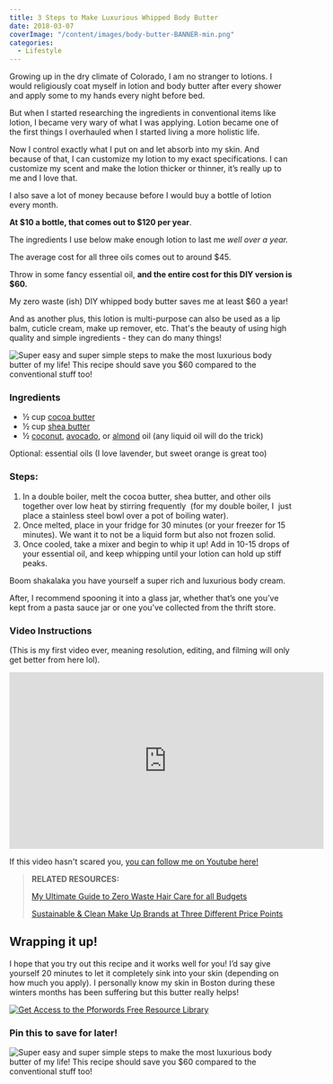 ```yaml
---
title: 3 Steps to Make Luxurious Whipped Body Butter
date: 2018-03-07
coverImage: "/content/images/body-butter-BANNER-min.png"
categories:
  - Lifestyle
---
```


Growing up in the dry climate of Colorado, I am no stranger to lotions. I would religiously coat myself in lotion and body butter after every shower and apply some to my hands every night before bed.

But when I started researching the ingredients in conventional items like lotion, I became very wary of what I was applying. Lotion became one of the first things I overhauled when I started living a more holistic life.

Now I control exactly what I put on and let absorb into my skin. And because of that, I can customize my lotion to my exact specifications. I can customize my scent and make the lotion thicker or thinner, it’s really up to me and I love that.

I also save a lot of money because before I would buy a bottle of lotion every month.

**At $10 a bottle, that comes out to $120 per year**.

The ingredients I use below make enough lotion to last me _well over a year._

The average cost for all three oils comes out to around \$45.

Throw in some fancy essential oil, **and the entire cost for this DIY version is \$60.**

My zero waste (ish) DIY whipped body butter saves me at least \$60 a year!

And as another plus, this lotion is multi-purpose can also be used as a lip balm, cuticle cream, make up remover, etc. That's the beauty of using high quality and simple ingredients - they can do many things!

![Super easy and super simple steps to make the most luxurious body butter of my life! This recipe should save you $60 compared to the conventional stuff too!](images/body-butter-BANNER-min-1024x690.png)

### Ingredients

- ½ cup [cocoa butter](https://www.therefillrevolution.com/raw-materials/cocoa-butter-wafers-organic)
- ½ cup [shea butter](https://www.therefillrevolution.com/raw-materials/shea-butter-organic?rq=shea)
- ½ [coconut](https://www.amazon.com/Dr-Bronners-Organic-Coconut-Unrefined/dp/B00CJ8IHR4?th=1), [avocado](https://jet.com/product/detail/c9c76c6ba8bf41118b68d4ff4ed7d78c?jcmp=pla:ggl:nj_cons_gen_health_beauty_a3:health_beauty_health_care_allergy_sinus_asthma_a3:na:PLA_786070203_37816625901_pla-291464144790_c:na:na:na:2PLA15&code=PLA15&pid=kenshoo_int&c=786070203&is_retargeting=true&clickid=8c2ed8c0-3807-4c4d-a1b2-b653181e6dde&gclid=EAIaIQobChMIqMGQs7rY2QIVz7rACh3H9gzyEAQYAiABEgI3LfD_BwE), or [almond](https://www.amazon.com/ORGANIC-SWEET-ALMOND-OIL-MOISTURIZER/dp/B00P2V8USQ) oil (any liquid oil will do the trick)

Optional: essential oils (I love lavender, but sweet orange is great too)

### Steps:

1. In a double boiler, melt the cocoa butter, shea butter, and other oils together over low heat by stirring frequently  (for my double boiler, I  just place a stainless steel bowl over a pot of boiling water).
2. Once melted, place in your fridge for 30 minutes (or your freezer for 15 minutes). We want it to not be a liquid form but also not frozen solid.
3. Once cooled, take a mixer and begin to whip it up! Add in 10-15 drops of your essential oil, and keep whipping until your lotion can hold up stiff peaks.

Boom shakalaka you have yourself a super rich and luxurious body cream.

After, I recommend spooning it into a glass jar, whether that’s one you’ve kept from a pasta sauce jar or one you’ve collected from the thrift store.

### Video Instructions

(This is my first video ever, meaning resolution, editing, and filming will only get better from here lol).

<iframe
  width="560"
  height="315"
  src="https://www.youtube.com/embed/nqeJvPqmOqc"
  frameborder="0"
  allow="accelerometer; autoplay; encrypted-media; gyroscope; picture-in-picture"
  allowfullscreen
></iframe>

If this video hasn't scared you, [you can follow me on Youtube here!](https://www.youtube.com/channel/UCraysvt9W6qZQFDiJDT1OSw)

> **RELATED RESOURCES:**
>
> [My Ultimate Guide to Zero Waste Hair Care for all Budgets](https://pforwords.com/hair-care-routine/)
>
> [Sustainable & Clean Make Up Brands at Three Different Price Points](https://pforwords.com/sustainable-makeup-brands/)

## Wrapping it up!

I hope that you try out this recipe and it works well for you! I’d say give yourself 20 minutes to let it completely sink into your skin (depending on how much you apply). I personally know my skin in Boston during these winters months has been suffering but this butter really helps!

[![Get Access to the Pforwords Free Resource Library](images/FREE-RESOURCE-LIBRARY-min.png)](https://mailchi.mp/be227f5f5cdc/freeresources)

### Pin this to save for later!

![Super easy and super simple steps to make the most luxurious body butter of my life! This recipe should save you $60 compared to the conventional stuff too!](images/BODY-BUTTER-pin-min-684x1024.png)
